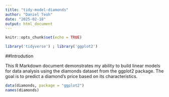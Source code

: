 ```yaml
---
title: "tidy-model-diamonds"
author: "Daniel Teoh"
date: "2025-02-18"
output: html_document
---
```


```r
knitr::opts_chunk$set(echo = TRUE)

library('tidyverse') ; library('ggplot2')

```

##Introdution 

This R Markdown document demonstrates my ability to build linear models for data analysis using the diamonds dataset from the ggplot2 package. The goal is to predict a diamond's price based on its characteristics.

```r
data(diamonds, package = "ggplot2")
names(diamonds)
```